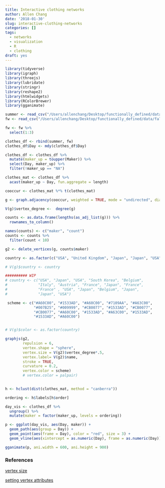 ```yaml
---
title: Interactive clothing networks
author: Allen Chang
date: '2018-01-30'
slug: interactive-clothing-networks
categories: []
tags:
  - networks
  - visualization
  - R
  - clothing
draft: yes
---
```


```r
library(tidyverse)
library(igraph)
library(threejs)
library(lubridate)
library(stringr)
library(reshape2)
library(htmlwidgets)
library(RColorBrewer)
library(gganimate)
```

```r
summer <- read_csv("/Users/allenchang/Desktop/functionally_defined/data/summer.csv")
fw <- read_csv("/Users/allenchang/Desktop/functionally_defined/data/fallwinter.csv")

fw <- fw %>%
  select(1:3)

clothes_df <- rbind(summer, fw)
clothes_df$Day <- mdy(clothes_df$Day)
```

```r
clothes_df <- clothes_df %>%
  mutate(maker_up = toupper(Maker)) %>%
  select(Day, maker_up) %>%
  filter(!maker_up == "NA")

clothes_mat <- clothes_df %>%
  acast(maker_up ~ Day, fun.aggregate = length)

cooccur <- clothes_mat %*% t(clothes_mat)

g <- graph.adjacency(cooccur, weighted = TRUE, mode = "undirected", diag = FALSE)
```

```r
V(g)$vertex_degree <-  degree(g)
```

```r
counts <- as.data.frame(lengths(as_adj_list(g))) %>%
  rownames_to_column()

names(counts) <- c("maker", "count")
counts <- counts %>%
  filter(count < 10)

g2 <- delete_vertices(g, counts$maker)
```


```r
country <- as.factor(c("USA", "United Kingdom", "Japan", "Japan", "USA", "USA", "South Korea", "Belgium", "Japan", "Italy", "Austria", "France", "Japan", "USA", "Germany", "Belgium", "France", "France", "France", "USA", "USA", "Sweden", "Canada", "Germany", "Japan", "Belgium", "Japan", "Japan", "USA"))

# V(g)$country <- country

########## WIP
# country <- c("USA", "Japan", "USA", "South Korea", "Belgium",
#              "Italy", "Austria", "France", "Japan", "France",
#              "France" , "USA", "Japan", "Belgium", "Japan",
#              "Japan", "USA")

 scheme <- c("#A60C00", "#1533AD", "#A60C00", "#7109AA", "#A63C00",
             "#007B25", "#009999", "#CB0077", "#1533AD", "#CB0077",
             "#CB0077", "#A60C00", "#1533AD", "#A63C00", "#1533AD",
             "#1533AD", "#A60C00")


# V(g)$color <- as.factor(country)
```


```r
graphjs(g2, 
        repulsion = 6, 
        vertex.shape = "sphere",
        vertex.size = V(g2)$vertex_degree*.5,
        vertex.label= V(g2)$name,
        stroke = TRUE,
        curvature = 0.2,
        vertex.color = scheme)
        # vertex.color = palpair)
        
```

```r

h <- hclust(dist(clothes_mat, method = "canberra"))

ordering <- h$labels[h$order]

day_vis <- clothes_df %>%
  ungroup() %>%
  mutate(maker = factor(maker_up, levels = ordering)) 

p <- ggplot(day_vis, aes(Day, maker)) +
  geom_path(aes(group = Day)) +
  geom_point(aes(frame = Day), color = "red", size = 3) +
  geom_vline(aes(xintercept = as.numeric(Day), frame = as.numeric(Day)), lty = 2, color = "black") + theme_bw()

gganimate(p, ani.width = 600, ani.height = 900)
```


### References

[vertex size](https://stackoverflow.com/questions/40181355/network-graph-using-r-node-size-based-on-number-of-connected-edges)

[setting vertex attributes](https://stackoverflow.com/questions/36851569/import-of-vertices-attributes-in-igraph-in-r)
